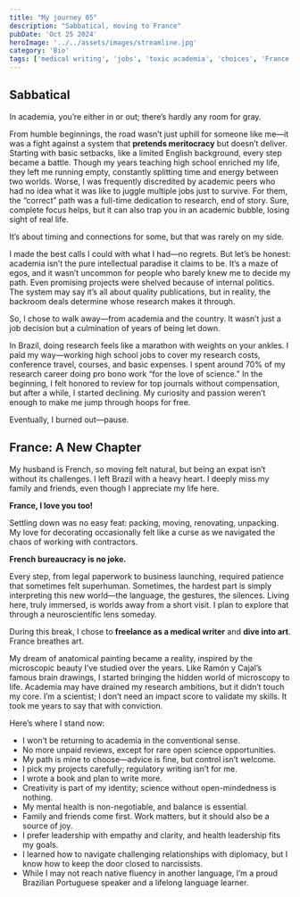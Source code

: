```yaml
---
title: "My journey 05"
description: "Sabbatical, moving to France"
pubDate: 'Oct 25 2024'
heroImage: '../../assets/images/streamline.jpg'
category: 'Bio'
tags: ['medical writing', 'jobs', 'toxic academia', 'choices', 'France', 'leadership', 'Agile']
---
```


## Sabbatical

In academia, you’re either in or out; there’s hardly any room for gray. 

From humble beginnings, the road wasn’t just uphill for someone like me—it was a fight against a system that **pretends meritocracy** but doesn’t deliver. Starting with basic setbacks, like a limited English background, every step became a battle. Though my years teaching high school enriched my life, they left me running empty, constantly splitting time and energy between two worlds. Worse, I was frequently discredited by academic peers who had no idea what it was like to juggle multiple jobs just to survive. For them, the “correct” path was a full-time dedication to research, end of story. Sure, complete focus helps, but it can also trap you in an academic bubble, losing sight of real life.

It’s about timing and connections for some, but that was rarely on my side. 

I made the best calls I could with what I had—no regrets. But let’s be honest: academia isn’t the pure intellectual paradise it claims to be. It’s a maze of egos, and it wasn’t uncommon for people who barely knew me to decide my path. Even promising projects were shelved because of internal politics. The system may say it’s all about quality publications, but in reality, the backroom deals determine whose research makes it through.

So, I chose to walk away—from academia and the country. It wasn’t just a job decision but a culmination of years of being let down.

In Brazil, doing research feels like a marathon with weights on your ankles. I paid my way—working high school jobs to cover my research costs, conference travel, courses, and basic expenses. I spent around 70% of my research career doing pro bono work “for the love of science.” In the beginning, I felt honored to review for top journals without compensation, but after a while, I started declining. My curiosity and passion weren’t enough to make me jump through hoops for free.

Eventually, I burned out—pause.


## France: A New Chapter

My husband is French, so moving felt natural, but being an expat isn’t without its challenges. I left Brazil with a heavy heart. I deeply miss my family and friends, even though I appreciate my life here. 

**France, I love you too!**

Settling down was no easy feat: packing, moving, renovating, unpacking. My love for decorating occasionally felt like a curse as we navigated the chaos of working with contractors.

**French bureaucracy is no joke.**

Every step, from legal paperwork to business launching, required patience that sometimes felt superhuman. Sometimes, the hardest part is simply interpreting this new world—the language, the gestures, the silences. Living here, truly immersed, is worlds away from a short visit. I plan to explore that through a neuroscientific lens someday.

During this break, I chose to **freelance as a medical writer** and **dive into art**. France breathes art. 

My dream of anatomical painting became a reality, inspired by the microscopic beauty I’ve studied over the years. Like Ramón y Cajal’s famous brain drawings, I started bringing the hidden world of microscopy to life. Academia may have drained my research ambitions, but it didn’t touch my core. I’m a scientist; I don’t need an impact score to validate my skills. It took me years to say that with conviction.


Here’s where I stand now:

*	I won’t be returning to academia in the conventional sense.
*	No more unpaid reviews, except for rare open science opportunities.
*	My path is mine to choose—advice is fine, but control isn’t welcome.
*	I pick my projects carefully; regulatory writing isn’t for me.
*	I wrote a book and plan to write more.
*	Creativity is part of my identity; science without open-mindedness is nothing.
*	My mental health is non-negotiable, and balance is essential.
*	Family and friends come first. Work matters, but it should also be a source of joy.
*	I prefer leadership with empathy and clarity, and health leadership fits my goals.
*	I learned how to navigate challenging relationships with diplomacy, but I know how to keep the door closed to narcissists.
*	While I may not reach native fluency in another language, I’m a proud Brazilian Portuguese speaker and a lifelong language learner.

